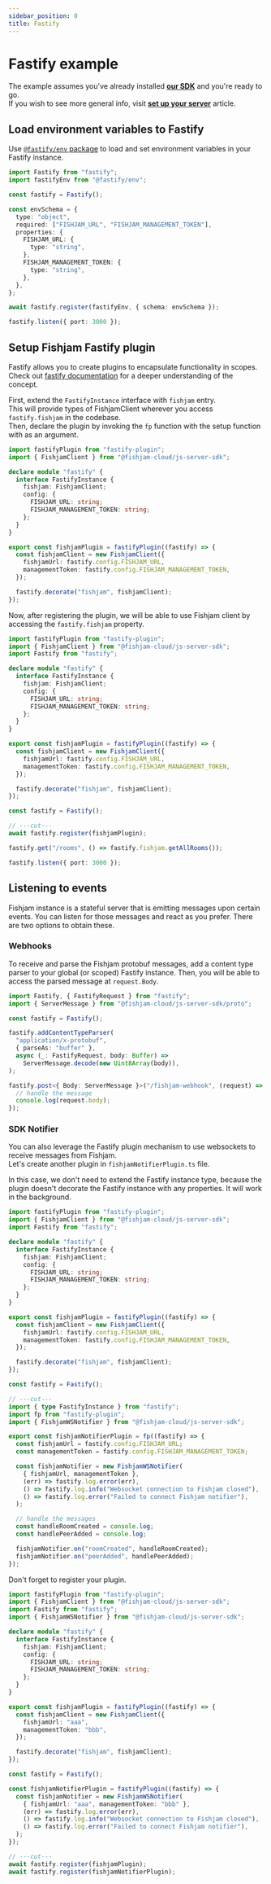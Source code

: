 ```yaml
---
sidebar_position: 0
title: Fastify
---
```



# Fastify example

The example assumes you've already installed [**our SDK**](https://www.npmjs.com/package/@fishjam-cloud/js-server-sdk) and you're ready to go.  
If you wish to see more general info, visit [**set up your server**](../../how-to/backend/server-setup) article.

## Load environment variables to Fastify

Use [`@fastify/env` package](https://github.com/fastify/fastify-env) to load and set environment variables in your Fastify instance.

```ts title='main.ts'
import Fastify from "fastify";
import fastifyEnv from "@fastify/env";

const fastify = Fastify();

const envSchema = {
  type: "object",
  required: ["FISHJAM_URL", "FISHJAM_MANAGEMENT_TOKEN"],
  properties: {
    FISHJAM_URL: {
      type: "string",
    },
    FISHJAM_MANAGEMENT_TOKEN: {
      type: "string",
    },
  },
};

await fastify.register(fastifyEnv, { schema: envSchema });

fastify.listen({ port: 3000 });
```

## Setup Fishjam Fastify plugin

Fastify allows you to create plugins to encapsulate functionality in scopes.
Check out [fastify documentation](https://fastify.dev/docs/latest/Reference/Plugins) for a deeper understanding of the concept.

First, extend the `FastifyInstance` interface with `fishjam` entry.  
This will provide types of FishjamClient wherever you access `fastify.fishjam` in the codebase.  
Then, declare the plugin by invoking the `fp` function with the setup function with as an argument.

```ts title='fishjamPlugin.ts'
import fastifyPlugin from "fastify-plugin";
import { FishjamClient } from "@fishjam-cloud/js-server-sdk";

declare module "fastify" {
  interface FastifyInstance {
    fishjam: FishjamClient;
    config: {
      FISHJAM_URL: string;
      FISHJAM_MANAGEMENT_TOKEN: string;
    };
  }
}

export const fishjamPlugin = fastifyPlugin((fastify) => {
  const fishjamClient = new FishjamClient({
    fishjamUrl: fastify.config.FISHJAM_URL,
    managementToken: fastify.config.FISHJAM_MANAGEMENT_TOKEN,
  });

  fastify.decorate("fishjam", fishjamClient);
});
```

Now, after registering the plugin, we will be able to use Fishjam client by accessing the `fastify.fishjam` property.

```ts title='main.ts'
import fastifyPlugin from "fastify-plugin";
import { FishjamClient } from "@fishjam-cloud/js-server-sdk";
import Fastify from "fastify";

declare module "fastify" {
  interface FastifyInstance {
    fishjam: FishjamClient;
    config: {
      FISHJAM_URL: string;
      FISHJAM_MANAGEMENT_TOKEN: string;
    };
  }
}

export const fishjamPlugin = fastifyPlugin((fastify) => {
  const fishjamClient = new FishjamClient({
    fishjamUrl: fastify.config.FISHJAM_URL,
    managementToken: fastify.config.FISHJAM_MANAGEMENT_TOKEN,
  });

  fastify.decorate("fishjam", fishjamClient);
});

const fastify = Fastify();

// ---cut---
await fastify.register(fishjamPlugin);

fastify.get("/rooms", () => fastify.fishjam.getAllRooms());

fastify.listen({ port: 3000 });
```

## Listening to events

Fishjam instance is a stateful server that is emitting messages upon certain events.
You can listen for those messages and react as you prefer.
There are two options to obtain these.

### Webhooks

To receive and parse the Fishjam protobuf messages, add a content type parser to your global (or scoped) Fastify instance.
Then, you will be able to access the parsed message at `request.Body`.

```ts title='main.ts'
import Fastify, { FastifyRequest } from "fastify";
import { ServerMessage } from "@fishjam-cloud/js-server-sdk/proto";

const fastify = Fastify();

fastify.addContentTypeParser(
  "application/x-protobuf",
  { parseAs: "buffer" },
  async (_: FastifyRequest, body: Buffer) =>
    ServerMessage.decode(new Uint8Array(body)),
);

fastify.post<{ Body: ServerMessage }>("/fishjam-webhook", (request) => {
  // handle the message
  console.log(request.body);
});
```

### SDK Notifier

You can also leverage the Fastify plugin mechanism to use websockets to receive messages from Fishjam.  
Let's create another plugin in `fishjamNotifierPlugin.ts` file.

In this case, we don't need to extend the Fastify instance type, because the plugin doesn't decorate the Fastify instance with any properties. It will work in the background.

```ts title='fishjamNotifierPlugin.ts'
import fastifyPlugin from "fastify-plugin";
import { FishjamClient } from "@fishjam-cloud/js-server-sdk";
import Fastify from "fastify";

declare module "fastify" {
  interface FastifyInstance {
    fishjam: FishjamClient;
    config: {
      FISHJAM_URL: string;
      FISHJAM_MANAGEMENT_TOKEN: string;
    };
  }
}

export const fishjamPlugin = fastifyPlugin((fastify) => {
  const fishjamClient = new FishjamClient({
    fishjamUrl: fastify.config.FISHJAM_URL,
    managementToken: fastify.config.FISHJAM_MANAGEMENT_TOKEN,
  });

  fastify.decorate("fishjam", fishjamClient);
});

const fastify = Fastify();

// ---cut---
import { type FastifyInstance } from "fastify";
import fp from "fastify-plugin";
import { FishjamWSNotifier } from "@fishjam-cloud/js-server-sdk";

export const fishjamNotifierPlugin = fp((fastify) => {
  const fishjamUrl = fastify.config.FISHJAM_URL;
  const managementToken = fastify.config.FISHJAM_MANAGEMENT_TOKEN;

  const fishjamNotifier = new FishjamWSNotifier(
    { fishjamUrl, managementToken },
    (err) => fastify.log.error(err),
    () => fastify.log.info("Websocket connection to Fishjam closed"),
    () => fastify.log.error("Failed to connect Fishjam notifier"),
  );

  // handle the messages
  const handleRoomCreated = console.log;
  const handlePeerAdded = console.log;

  fishjamNotifier.on("roomCreated", handleRoomCreated);
  fishjamNotifier.on("peerAdded", handlePeerAdded);
});
```

Don't forget to register your plugin.

```ts title='main.ts'
import fastifyPlugin from "fastify-plugin";
import { FishjamClient } from "@fishjam-cloud/js-server-sdk";
import Fastify from "fastify";
import { FishjamWSNotifier } from "@fishjam-cloud/js-server-sdk";

declare module "fastify" {
  interface FastifyInstance {
    fishjam: FishjamClient;
    config: {
      FISHJAM_URL: string;
      FISHJAM_MANAGEMENT_TOKEN: string;
    };
  }
}

export const fishjamPlugin = fastifyPlugin((fastify) => {
  const fishjamClient = new FishjamClient({
    fishjamUrl: "aaa",
    managementToken: "bbb",
  });

  fastify.decorate("fishjam", fishjamClient);
});

const fastify = Fastify();

const fishjamNotifierPlugin = fastifyPlugin((fastify) => {
  const fishjamNotifier = new FishjamWSNotifier(
    { fishjamUrl: "aaa", managementToken: "bbb" },
    (err) => fastify.log.error(err),
    () => fastify.log.info("Websocket connection to Fishjam closed"),
    () => fastify.log.error("Failed to connect Fishjam notifier"),
  );
});

// ---cut---
await fastify.register(fishjamPlugin);
await fastify.register(fishjamNotifierPlugin);
```
